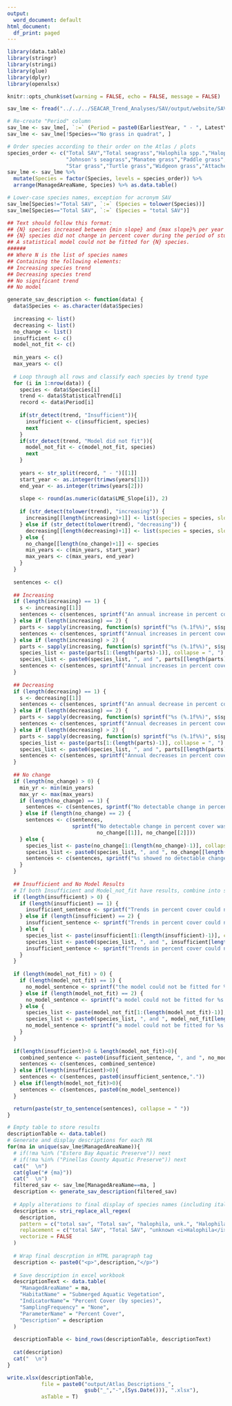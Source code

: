 ```yaml
---
output:
  word_document: default
html_document:
  df_print: paged
---
```


```r
library(data.table)
library(stringr)
library(stringi)
library(glue)
library(dplyr)
library(openxlsx)

knitr::opts_chunk$set(warning = FALSE, echo = FALSE, message = FALSE)

sav_lme <- fread("../../../SEACAR_Trend_Analyses/SAV/output/website/SAV_BBpct_LMEresults_All.txt") %>% distinct()

# Re-create "Period" column
sav_lme <- sav_lme[, `:=` (Period = paste0(EarliestYear, " - ", LatestYear))]
sav_lme <- sav_lme[!Species=="No grass in quadrat", ]

# Order species according to their order on the Atlas / plots
species_order <- c("Total SAV","Total seagrass","Halophila spp.","Halophila, unk.",
                   "Johnson's seagrass","Manatee grass","Paddle grass","Shoal grass",
                   "Star grass","Turtle grass","Widgeon grass","Attached algae","Drift algae")
sav_lme <- sav_lme %>% 
  mutate(Species = factor(Species, levels = species_order)) %>%
  arrange(ManagedAreaName, Species) %>% as.data.table()

# Lower-case species names, exception for acronym SAV
sav_lme[Species!="Total SAV", `:=` (Species = tolower(Species))]
sav_lme[Species=="Total SAV", `:=` (Species = "total SAV")]

```

```r
## Text should follow this format:
## {N} species increased between {min slope} and {max slope}% per year based on positive LME slopes, while {N} decreased between {min slope} and {max slope}% per year. 
## {N} species did not change in percent cover during the period of study. 
## A statistical model could not be fitted for {N} species.
######
## Where N is the list of species names
## Containing the following elements:
## Increasing species trend
## Decreasing species trend
## No significant trend
## No model
```

```r
generate_sav_description <- function(data) {
  data$Species <- as.character(data$Species)
  
  increasing <- list()
  decreasing <- list()
  no_change <- list()
  insufficient <- c()
  model_not_fit <- c()
  
  min_years <- c()
  max_years <- c()
  
  # Loop through all rows and classify each species by trend type
  for (i in 1:nrow(data)) {
    species <- data$Species[i]
    trend <- data$StatisticalTrend[i]
    record <- data$Period[i]
    
    if(str_detect(trend, "Insufficient")){
      insufficient <- c(insufficient, species)
      next
    }
    if(str_detect(trend, "Model did not fit")){
      model_not_fit <- c(model_not_fit, species)
      next
    }
    
    years <- str_split(record, " - ")[[1]]
    start_year <- as.integer(trimws(years[1]))
    end_year <- as.integer(trimws(years[2]))
    
    slope <- round(as.numeric(data$LME_Slope[i]), 2)
    
    if (str_detect(tolower(trend), "increasing")) {
      increasing[[length(increasing)+1]] <- list(species = species, slope = slope)
    } else if (str_detect(tolower(trend), "decreasing")) {
      decreasing[[length(decreasing)+1]] <- list(species = species, slope = slope)
    } else {
      no_change[[length(no_change)+1]] <- species
      min_years <- c(min_years, start_year)
      max_years <- c(max_years, end_year)
    }
  }
  
  sentences <- c()
  
  ## Increasing
  if (length(increasing) == 1) {
    s <- increasing[[1]]
    sentences <- c(sentences, sprintf("An annual increase in percent cover was observed for %s (%.1f%%).", s$species, s$slope))
  } else if (length(increasing) == 2) {
    parts <- sapply(increasing, function(s) sprintf("%s (%.1f%%)", s$species, s$slope))
    sentences <- c(sentences, sprintf("Annual increases in percent cover were observed for %s and %s.", parts[1], parts[2]))
  } else if (length(increasing) > 2) {
    parts <- sapply(increasing, function(s) sprintf("%s (%.1f%%)", s$species, s$slope))
    species_list <- paste(parts[1:(length(parts)-1)], collapse = ", ")
    species_list <- paste0(species_list, ", and ", parts[[length(parts)]])
    sentences <- c(sentences, sprintf("Annual increases in percent cover were observed for %s.", species_list))
  }
  
  ## Decreasing
  if (length(decreasing) == 1) {
    s <- decreasing[[1]]
    sentences <- c(sentences, sprintf("An annual decrease in percent cover was observed for %s (%.1f%%).", s$species, s$slope))
  } else if (length(decreasing) == 2) {
    parts <- sapply(decreasing, function(s) sprintf("%s (%.1f%%)", s$species, s$slope))
    sentences <- c(sentences, sprintf("Annual decreases in percent cover were observed for %s and %s.", parts[1], parts[2]))
  } else if (length(decreasing) > 2) {
    parts <- sapply(decreasing, function(s) sprintf("%s (%.1f%%)", s$species, s$slope))
    species_list <- paste(parts[1:(length(parts)-1)], collapse = ", ")
    species_list <- paste0(species_list, ", and ", parts[[length(parts)]])
    sentences <- c(sentences, sprintf("Annual decreases in percent cover were observed for %s.", species_list))
  }
  
  ## No change
  if (length(no_change) > 0) {
    min_yr <- min(min_years)
    max_yr <- max(max_years)
    if (length(no_change) == 1) {
      sentences <- c(sentences, sprintf("No detectable change in percent cover was observed for %s.", no_change[[1]]))
    } else if (length(no_change) == 2) {
      sentences <- c(sentences, 
                     sprintf("No detectable change in percent cover was observed for %s and %s.", 
                             no_change[[1]], no_change[[2]]))
    } else {
      species_list <- paste(no_change[1:(length(no_change)-1)], collapse = ", ")
      species_list <- paste0(species_list, ", and ", no_change[[length(no_change)]])
      sentences <- c(sentences, sprintf("%s showed no detectable change in percent cover.", species_list))
    }
  }
  
  ## Insufficient and No Model Results
  # If both Insufficient and Model_not_fit have results, combine into single sentence
  if (length(insufficient) > 0) {
    if (length(insufficient) == 1) {
      insufficient_sentence <- sprintf("Trends in percent cover could not be evaluated for %s due to insufficient data", insufficient[1])
    } else if (length(insufficient) == 2) {
      insufficient_sentence <- sprintf("Trends in percent cover could not be evaluated for %s and %s due to insufficient data", insufficient[1], insufficient[2])
    } else {
      species_list <- paste(insufficient[1:(length(insufficient)-1)], collapse = ", ")
      species_list <- paste0(species_list, ", and ", insufficient[length(insufficient)])
      insufficient_sentence <- sprintf("Trends in percent cover could not be evaluated for %s due to insufficient data", species_list)
    }
  }
  
  if (length(model_not_fit) > 0) {
    if (length(model_not_fit) == 1) {
      no_model_sentence <- sprintf("the model could not be fitted for %s.", model_not_fit[1])
    } else if (length(model_not_fit) == 2) {
      no_model_sentence <- sprintf("a model could not be fitted for %s and %s.", model_not_fit[1], model_not_fit[2])
    } else {
      species_list <- paste(model_not_fit[1:(length(model_not_fit)-1)], collapse = ", ")
      species_list <- paste0(species_list, ", and ", model_not_fit[length(model_not_fit)])
      no_model_sentence <- sprintf("a model could not be fitted for %s.", species_list)
    }
  }
  
  if(length(insufficient)>0 & length(model_not_fit)>0){
    combined_sentence <- paste0(insufficient_sentence, ", and ", no_model_sentence)
    sentences <- c(sentences, combined_sentence)
  } else if(length(insufficient)>0){
    sentences <- c(sentences, paste0(insufficient_sentence,"."))
  } else if(length(model_not_fit)>0){
    sentences <- c(sentences, paste0(no_model_sentence))
  }

  return(paste(str_to_sentence(sentences), collapse = " "))
}
```

```r
# Empty table to store results
descriptionTable <- data.table()
# Generate and display descriptions for each MA
for(ma in unique(sav_lme$ManagedAreaName)){
  # if(!ma %in% ("Estero Bay Aquatic Preserve")) next
  # if(!ma %in% ("Pinellas County Aquatic Preserve")) next
  cat("  \n")
  cat(glue("# {ma}"))
  cat("  \n")
  filtered_sav <- sav_lme[ManagedAreaName==ma, ]
  description <- generate_sav_description(filtered_sav)
  
  # Apply alterations to final display of species names (including italics)
  description <- stri_replace_all_regex(
    description,
    pattern = c("total sav", "Total sav", "halophila, unk.", "Halophila, unk.","halophila spp.", "Halophila spp.", "spp\\.\\."),
    replacement = c("total SAV", "Total SAV", "unknown <i>Halophila</i>", "unknown <i>Halophila</i>", "<i>Halophila</i> spp.", "<i>Halophila</i> spp.", "spp."),
    vectorize = FALSE
  )
  
  # Wrap final descrption in HTML paragraph tag
  description <- paste0("<p>",description,"</p>")
  
  # Save description in excel workbook
  descriptionText <- data.table(
    "ManagedAreaName" = ma,
    "HabitatName" = "Submerged Aquatic Vegetation",
    "IndicatorName"= "Percent Cover (by species)",
    "SamplingFrequency" = "None",
    "ParameterName" = "Percent Cover",
    "Description" = description
  )
  
  descriptionTable <- bind_rows(descriptionTable, descriptionText)
  
  cat(description)
  cat("  \n")
}

write.xlsx(descriptionTable, 
           file = paste0("output/Atlas_Descriptions_", 
                         gsub("_","-",(Sys.Date())), ".xlsx"),
           asTable = T)
```